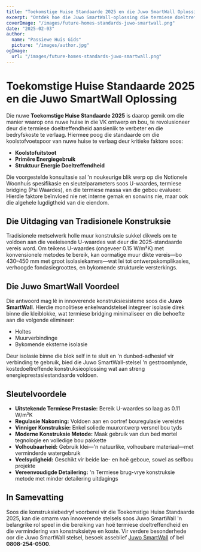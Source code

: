 ```yaml
---
title: "Toekomstige Huise Standaarde 2025 en die Juwo SmartWall Oplossing"
excerpt: "Ontdek hoe die Juwo SmartWall-oplossing die termiese doeltreffendheid en konstruksie standaarde vir toekomstige huise revolusioneer."
coverImage: "/images/future-homes-standards-juwo-smartwall.png"
date: "2025-02-03"
author:
  name: "Passiewe Huis Gids"
  picture: "/images/author.jpg"
ogImage:
  url: "/images/future-homes-standards-juwo-smartwall.png"
---
```


# Toekomstige Huise Standaarde 2025 en die Juwo SmartWall Oplossing

Die nuwe **Toekomstige Huise Standaarde 2025** is daarop gemik om die manier waarop ons nuwe huise in die VK ontwerp en bou, te revolusioneer deur die termiese doeltreffendheid aansienlik te verbeter en die bedryfskoste te verlaag. Hiermee poog die standaarde om die koolstofvoetspoor van nuwe huise te verlaag deur kritieke faktore soos:

- **Koolstofuitstoot**
- **Primêre Energiegebruik**
- **Struktuur Energie Doeltreffendheid**

Die voorgestelde konsultasie sal 'n noukeurige blik werp op die Notionele Woonhuis spesifikasie en sleutelparameters soos U-waardes, termiese bridging (Psi Waardes), en die termiese massa van die gebou evalueer. Hierdie faktore beïnvloed nie net interne gemak en sonwins nie, maar ook die algehele lugdigtheid van die eiendom.

## Die Uitdaging van Tradisionele Konstruksie

Tradisionele metselwerk holle muur konstruksie sukkel dikwels om te voldoen aan die veeleisende U-waardes wat deur die 2025-standaarde vereis word. Om teikens U-waardes (ongeveer 0.15 W/m²K) met konvensionele metodes te bereik, kan oormatige muur dikte vereis—bo 430–450 mm met groot isolasiekamers—wat lei tot ontwerpskomplikasies, verhoogde fondasiegroottes, en bykomende strukturele versterkings.

## Die Juwo SmartWall Voordeel

Die antwoord mag lê in innoverende konstruksiesisteme soos die **Juwo SmartWall**. Hierdie monolitiese enkelwandstelsel integreer isolasie direk binne die kleiblokke, wat termiese bridging minimaliseer en die behoefte aan die volgende elimineer:

- Holtes
- Muurverbindinge
- Bykomende eksterne isolasie

Deur isolasie binne die blok self in te sluit en 'n dunbed-adhesief vir verbinding te gebruik, bied die Juwo SmartWall-stelsel 'n gestroomlynde, kostedoeltreffende konstruksieoplossing wat aan streng energieprestasiestandaarde voldoen.

## Sleutelvoordele

- **Uitstekende Termiese Prestasie:** Bereik U-waardes so laag as 0.11 W/m²K
- **Regulasie Nakoming:** Voldoen aan en oortref bouregulasie vereistes
- **Vinniger Konstruksie:** Enkel soliede muurontwerp versnel bou tyds
- **Moderne Konstruksie Metode:** Maak gebruik van dun bed mortel tegnologie en volledige bou pakkette
- **Volhoubaarheid:** Gebruik klei—'n natuurlike, volhoubare materiaal—met verminderde watergebruik
- **Veelsydigheid:** Geschikt vir beide lae- en hoë geboue, sowel as selfbou projekte
- **Vereenvoudigde Detailering:** 'n Termiese brug-vrye konstruksie metode met minder detailering uitdagings

## In Samevatting

Soos die konstruksiebedryf voorberei vir die Toekomstige Huise Standaarde 2025, kan die omarm van innoverende stelsels soos Juwo SmartWall 'n belangrike rol speel in die bereiking van hoë termiese doeltreffendheid en die vermindering van konstruksietye en koste. Vir verdere besonderhede oor die Juwo SmartWall stelsel, besoek asseblief [Juwo SmartWall](http://www.Juwo-SmartWall.co.uk) of bel **0808-254-0500**.